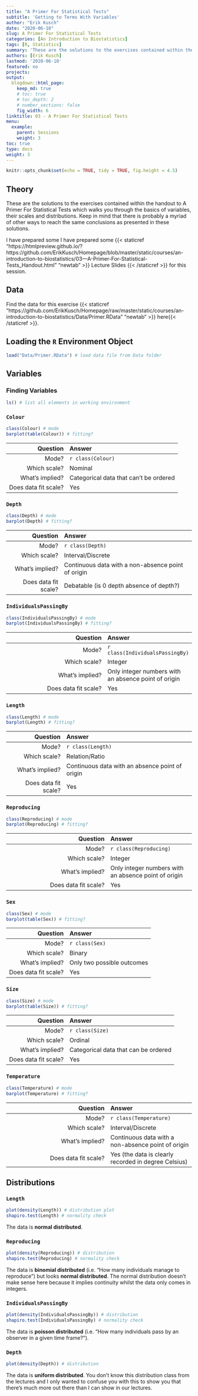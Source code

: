 ```yaml
---
title: "A Primer For Statistical Tests"
subtitle: 'Getting to Terms With Variables'
author: "Erik Kusch"
date: "2020-06-10"
slug: A Primer For Statistical Tests
categories: [An Introduction to Biostatistics]
tags: [R, Statistics]
summary: 'These are the solutions to the exercises contained within the handout to A Primer For Statistical Tests which walks you through the basics of variables, their scales and distributions. Keep in mind that there is probably a myriad of other ways to reach the same conclusions as presented in these solutions.'
authors: [Erik Kusch]
lastmod: '2020-06-10'
featured: no
projects:
output:
  blogdown::html_page:
    keep_md: true
    # toc: true
    # toc_depth: 2
    # number_sections: false
    fig_width: 6
linktitle: 03 - A Primer For Statistical Tests
menu:
  example:
    parent: Sessions
    weight: 3
toc: true
type: docs
weight: 3
---
```

 
```r
knitr::opts_chunk$set(echo = TRUE, tidy = TRUE, fig.height = 4.5)
```

## Theory
These are the solutions to the exercises contained within the handout to A Primer For Statistical Tests which walks you through the basics of variables, their scales and distributions. Keep in mind that there is probably a myriad of other ways to reach the same conclusions as presented in these solutions.

I have prepared some I have prepared some  {{< staticref "https://htmlpreview.github.io/?https://github.com/ErikKusch/Homepage/blob/master/static/courses/an-introduction-to-biostatistics/03---A-Primer-For-Statistical-Tests_Handout.html" "newtab" >}} Lecture Slides {{< /staticref >}} for this session.

## Data
Find the data for this exercise {{< staticref "https://github.com/ErikKusch/Homepage/raw/master/static/courses/an-introduction-to-biostatistics/Data/Primer.RData" "newtab" >}} here{{< /staticref >}}.

## Loading the `R` Environment Object 
```r
load("Data/Primer.RData") # load data file from Data folder
```

## Variables
### Finding Variables 
```r
ls() # list all elements in working environment
```
### `Colour`
```r
class(Colour) # mode
barplot(table(Colour)) # fitting?
```

| Question | Answer |
|-----:|:----|
| Mode? | `r class(Colour)` |
| Which scale? | Nominal |
| What's implied? | Categorical data that can't be ordered |
| Does data fit scale? | Yes |



### `Depth` 
```r
class(Depth) # mode
barplot(Depth) # fitting?
```


| Question | Answer |
|-----:|:----|
| Mode? | `r class(Depth)` |
| Which scale? | Interval/Discrete |
| What's implied? | Continuous data with a non-absence point of origin |
| Does data fit scale? | Debatable (is 0 depth absence of depth?) |



### `IndividualsPassingBy` 
```r
class(IndividualsPassingBy) # mode
barplot(IndividualsPassingBy) # fitting?
```

| Question | Answer |
|-----:|:----|
| Mode? | `r class(IndividualsPassingBy)` |
| Which scale? | Integer |
| What's implied? | Only integer numbers with an absence point of origin |
| Does data fit scale? | Yes |



### `Length` 
```r
class(Length) # mode
barplot(Length) # fitting?
```

| Question | Answer |
|-----:|:----|
| Mode? | `r class(Length)` |
| Which scale? | Relation/Ratio |
| What's implied? | Continuous data with an absence point of origin |
| Does data fit scale? | Yes |



### `Reproducing` 
```r
class(Reproducing) # mode
barplot(Reproducing) # fitting?
```

| Question | Answer |
|-----:|:----|
| Mode? | `r class(Reproducing)` |
| Which scale? | Integer |
| What's implied? | Only integer numbers with an absence point of origin |
| Does data fit scale? | Yes |



### `Sex`
```r
class(Sex) # mode
barplot(table(Sex)) # fitting?
```

| Question | Answer |
|-----:|:----|
| Mode? | `r class(Sex)` |
| Which scale? | Binary |
| What's implied? | Only two possible outcomes |
| Does data fit scale? | Yes |



### `Size` 
```r
class(Size) # mode
barplot(table(Size)) # fitting?
```

| Question | Answer |
|-----:|:----|
| Mode? | `r class(Size)` |
| Which scale? | Ordinal |
| What's implied? | Categorical data that can be ordered |
| Does data fit scale? | Yes |



### `Temperature` 
```r
class(Temperature) # mode
barplot(Temperature) # fitting?
```

| Question | Answer |
|-----:|:----|
| Mode? | `r class(Temperature)` |
| Which scale? | Interval/Discrete |
| What's implied? | Continuous data with a non-absence point of origin |
| Does data fit scale? | Yes (the data is clearly recorded in degree Celsius) |


## Distributions

### `Length`  
```r
plot(density(Length)) # distribution plot
shapiro.test(Length) # normality check
```

The data is **normal distributed**.

### `Reproducing` 
```r
plot(density(Reproducing)) # distribution
shapiro.test(Reproducing) # normality check
```

The data is **binomial distributed** (i.e. "How many individuals manage to reproduce") but looks **normal distributed**. The normal distribution doesn't make sense here because it implies continuity whilst the data only comes in integers.

### `IndividualsPassingBy`  
```r
plot(density(IndividualsPassingBy)) # distribution
shapiro.test(IndividualsPassingBy) # normality check
```

The data is **poisson distributed** (i.e. "How many individuals pass by an observer in a given time frame?").

### `Depth` 
```r
plot(density(Depth)) # distribution
```

The data is **uniform distributed**. You don't know this distribution class from the lectures and I only wanted to confuse you with this to show you that there's much more out there than I can show in our lectures.